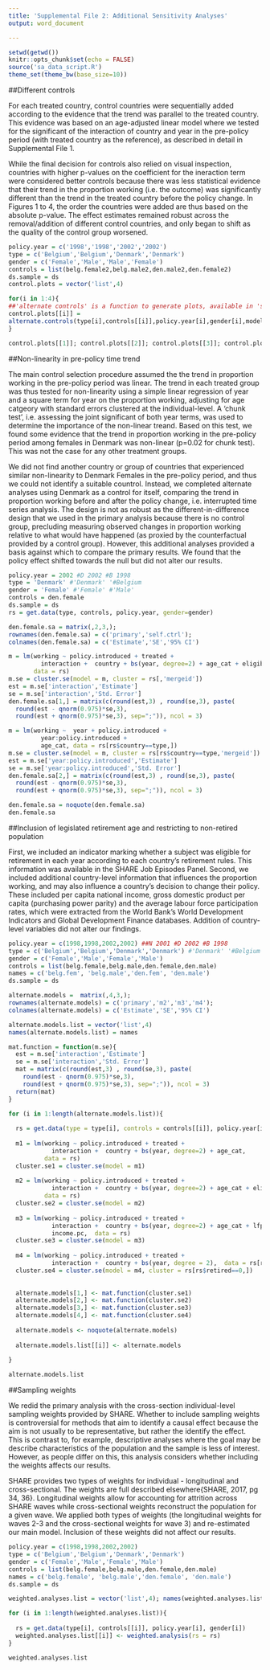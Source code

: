 ```yaml
---
title: 'Supplemental File 2: Additional Sensitivity Analyses'
output: word_document

---
```


```r
setwd(getwd())
knitr::opts_chunk$set(echo = FALSE)
source('sa_data_script.R')
theme_set(theme_bw(base_size=10))
```


##Different controls

For each treated country, control countries were sequentially added according to the evidence that the trend was parallel to the treated country.  This evidence was based on an age-adjusted linear model where we tested for the significant of the interaction of country and year in the pre-policy period (with treated country as the reference), as described in detail in Supplemental File 1.

While the final decision for controls also relied on visual inspection, countries with higher p-values on the coefficient for the ineraction term were considered better controls because there was less statistical evidence that their trend in the proportion working (i.e. the outcome) was significantly different than the trend in the treated country before the policy change.  In Figures 1 to 4, the order the countries were added are thus based on the absolute p-value.  The effect estimates remained robust across the removal/addition of different control countries, and only began to shift as the quality of the control group worsened.

```r
policy.year = c('1998','1998','2002','2002')
type = c('Belgium','Belgium','Denmark','Denmark')
gender = c('Female','Male','Male','Female')
controls = list(belg.female2,belg.male2,den.male2,den.female2)
ds.sample = ds
control.plots = vector('list',4)

for(i in 1:4){
##'alternate controls' is a function to generate plots, available in 'sa_data_script.R'  
control.plots[[i]] = 
alternate.controls(type[i],controls[[i]],policy.year[i],gender[i],model.names[[i]])
}

control.plots[[1]]; control.plots[[2]]; control.plots[[3]]; control.plots[[4]]
```


##Non-linearity in pre-policy time trend

The main control selection procedure assumed the the trend in proportion working in the pre-policy period was linear.  The trend in each treated group was thus tested for non-linearity using a simple linear regression of year and a square term for year on the proportion working, adjusting for age catgeory with standard errors clustered at the individual-level.  A 'chunk test', i.e. assessing the joint significant of both year terms, was used to determine the importance of the non-linear treand. Based on this test, we found some evidence that the trend in proportion working in the pre-policy period among females in Denmark was non-linear (p=0.02 for chunk test).  This was not the case for any other treatment groups. 


We did not find another country or group of countries that experienced similar non-linearity to Denmark Females in the pre-policy period, and thus we could not identify a suitable countrol.  Instead, we completed alternate analyses using Denmark as a control for itself, comparing the trend in proportion working before and after the policy change, i.e. interrupted time series analysis.  The design is not as robust as the different-in-difference design that we used in the primary analysis because there is no control group, precluding measuring  observed changes in proportion working relative to what would have happened (as proxied by the counterfactual provided by a control group).  However, this additional analyses provided a basis against which to compare the primary results. We found that the policy effect shifted towards the null but did not alter our results.


```r
policy.year = 2002 #D 2002 #B 1998
type = 'Denmark' #'Denmark' '#Belgium
gender = 'Female' #'Female' #'Male'
controls = den.female
ds.sample = ds
rs = get.data(type, controls, policy.year, gender=gender)

den.female.sa = matrix(,2,3,);
rownames(den.female.sa) = c('primary','self.ctrl');
colnames(den.female.sa) = c('Estimate','SE','95% CI')

m = lm(working ~ policy.introduced + treated +  
         interaction +  country + bs(year, degree=2) + age_cat + eligible,
       data = rs)
m.se = cluster.se(model = m, cluster = rs[,'mergeid'])
est = m.se['interaction','Estimate']
se = m.se['interaction','Std. Error']
den.female.sa[1,] = matrix(c(round(est,3) , round(se,3), paste(
  round(est - qnorm(0.975)*se,3),
  round(est + qnorm(0.975)*se,3), sep=";")), ncol = 3)

m = lm(working ~  year + policy.introduced + 
         year:policy.introduced + 
         age_cat, data = rs[rs$country==type,])
m.se = cluster.se(model = m, cluster = rs[rs$country==type,'mergeid'])
est = m.se['year:policy.introduced','Estimate']
se = m.se['year:policy.introduced','Std. Error']
den.female.sa[2,] = matrix(c(round(est,3) , round(se,3), paste(
  round(est - qnorm(0.975)*se,3),
  round(est + qnorm(0.975)*se,3), sep=";")), ncol = 3)

den.female.sa = noquote(den.female.sa)
den.female.sa 
```

##Inclusion of legislated retirement age and restricting to non-retired population

First, we included an indicator marking whether a subject was eligible for retirement in each year according to each country's retirement rules.  This information was available in the SHARE Job Episodes Panel.  Second, we included additional country-level information that influences the proportion working, and may also influence a country's decision to change their policy.  These included per capita national income, gross domestic product per capita (purchasing power parity) and the average labour force participation rates, which were extracted from the World Bank's World Development Indicators and Global Development Finance databases.  Addition of country-level variables did not alter our findings.

```r
policy.year = c(1998,1998,2002,2002) ##N 2001 #D 2002 #B 1998
type = c('Belgium','Belgium','Denmark','Denmark') #'Denmark' '#Belgium
gender = c('Female','Male','Female','Male')
controls = list(belg.female,belg.male,den.female,den.male) 
names = c('belg.fem', 'belg.male','den.fem', 'den.male')
ds.sample = ds

alternate.models =  matrix(,4,3,);
rownames(alternate.models) = c('primary','m2','m3','m4');
colnames(alternate.models) = c('Estimate','SE','95% CI')

alternate.models.list = vector('list',4)
names(alternate.models.list) = names

mat.function = function(m.se){
  est = m.se['interaction','Estimate']
  se = m.se['interaction','Std. Error']
  mat = matrix(c(round(est,3) , round(se,3), paste(
    round(est - qnorm(0.975)*se,3),
    round(est + qnorm(0.975)*se,3), sep=";")), ncol = 3)
  return(mat)
}

for (i in 1:length(alternate.models.list)){
  
  rs = get.data(type = type[i], controls = controls[[i]], policy.year[i], gender=gender[i])
  
  m1 = lm(working ~ policy.introduced + treated +  
            interaction +  country + bs(year, degree=2) + age_cat, 
          data = rs)
  cluster.se1 = cluster.se(model = m1)
  
  m2 = lm(working ~ policy.introduced + treated +  
            interaction +  country + bs(year, degree=2) + age_cat + eligible, 
          data = rs)
  cluster.se2 = cluster.se(model = m2)
  
  m3 = lm(working ~ policy.introduced + treated +  
            interaction +  country + bs(year, degree=2) + age_cat + lfpr + gdp.pc.ppp +
            income.pc,  data = rs)
  cluster.se3 = cluster.se(model = m3)
  
  m4 = lm(working ~ policy.introduced + treated +  
            interaction +  country + bs(year, degree = 2),  data = rs[rs$retired==0,])
  cluster.se4 = cluster.se(model = m4, cluster = rs[rs$retired==0,])
  
  
  alternate.models[1,] <- mat.function(cluster.se1)
  alternate.models[2,] <- mat.function(cluster.se2)
  alternate.models[3,] <- mat.function(cluster.se3)
  alternate.models[4,] <- mat.function(cluster.se4)
  
  alternate.models <- noquote(alternate.models)
  
  alternate.models.list[[i]] <- alternate.models
  
}

alternate.models.list
```

##Sampling weights

We redid the primary analysis with the cross-section individual-level sampling weights provided by SHARE.  Whether to include sampling weights is controversial for methods that aim to identify a causal effect because the aim is not usually to be representative, but rather the identify the effect.  This is contrast to, for example, descriptive analyses where the goal may be describe characteristics of the population and the sample is less of interest.  However, as people differ on this, this analysis considers whether including the weights affects our results. 

SHARE provides two types of weights for individual - longitudinal and cross-sectional. The weights are full described elsewhere{SHARE, 2017, pg 34, 36}. Longitudinal weights allow for accounting for attrition across SHARE waves while cross-sectional weights reconstruct the population for a given wave.  We applied both types of weights (the longitudinal weights for waves 2-3 and the cross-sectional weights for wave 3) and re-estimated our main model. Inclusion of these weights did not affect our results. 

```r
policy.year = c(1998,1998,2002,2002) 
type = c('Belgium','Belgium','Denmark','Denmark') 
gender = c('Female','Male','Female','Male')
controls = list(belg.female,belg.male,den.female,den.male) 
names = c('belg.female', 'belg.male','den.female', 'den.male')
ds.sample = ds

weighted.analyses.list = vector('list',4); names(weighted.analyses.list) = names

for (i in 1:length(weighted.analyses.list)){
  
  rs = get.data(type[i], controls[[i]], policy.year[i], gender[i])
  weighted.analyses.list[[i]] <- weighted.analysis(rs = rs)
}

weighted.analyses.list
```

